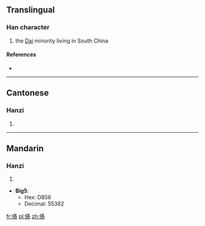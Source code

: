 ==Translingual==

===Han character===
{{Han char|rn=9|rad=人|as=10|sn=12|four=2529<sub>9</sub>|canj=人手大水 (OQKE)}}

# the [[Dai]] minority living in South China

====References====
* {{Han ref|kx=0114.051|hdz=10199.050|uh=50A3|ud=20643}}

----

==Cantonese==

===Hanzi===
{{yue-hanzi|jyut=|y=daai2}}

# {{defn|Cantonese|sort=人10}}

----

==Mandarin==

===Hanzi===
{{cmn-hanzi|pin=[[dǎi]] ([[dai3]])|wg=tai<sup>3</sup>}}

# {{defn|Mandarin|sort=人10}}

* '''Big5''':
** Hex: D856
** Decimal: 55382

[[fr:傣]]
[[pl:傣]]
[[zh:傣]]
